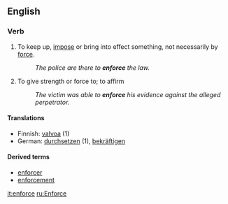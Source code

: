 ==English==

===Verb===
{{en-infl-reg-other-e|enforc|e}}

# To keep up, [[impose]] or bring into effect something, not necessarily by [[force]].
#:''The police are there to '''enforce''' the law.''
# To give strength or force to; to affirm
#:''The victim was able to '''enforce''' his evidence against the alleged perpetrator.''

====Translations====
*Finnish: [[valvoa]] (1)
*German: [[durchsetzen]] (1), [[bekräftigen]]

====Derived terms====
*[[enforcer]]
*[[enforcement]]

[[it:enforce]]
[[ru:Enforce]]